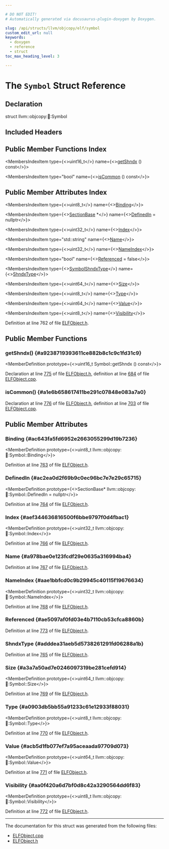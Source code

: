 ```yaml
---

# DO NOT EDIT!
# Automatically generated via docusaurus-plugin-doxygen by Doxygen.

slug: /api/structs/llvm/objcopy/elf/symbol
custom_edit_url: null
keywords:
  - doxygen
  - reference
  - struct
toc_max_heading_level: 3

---
```





# The `Symbol` Struct Reference

<DoxygenPage pluginConfig={pluginConfig}>



## Declaration

<CodeBlock>struct llvm::objcopy::elf::Symbol</CodeBlock>

## Included Headers

<IncludesList>
<IncludesListItem
  filePath="ObjCopy/ELF/ELFObject.h"
  permalink="/docs/api/files/lib/lib/objcopy/lib/objcopy/elf/elfobject-h"
  isLocal="true" />
</IncludesList>

## Public Member Functions Index

<MembersIndex>

<MembersIndexItem
  type={<>uint16&#95;t</>}
  name={<><a href="#a9238719393611ce882b8c1c9c1fd31c9">getShndx</a> () const</>}>
</MembersIndexItem>

<MembersIndexItem
  type="bool"
  name={<><a href="#a1e6b658617411be291c07848e083a7a0">isCommon</a> () const</>}>
</MembersIndexItem>

</MembersIndex>

## Public Member Attributes Index

<MembersIndex>

<MembersIndexItem
  type={<>uint8&#95;t</>}
  name={<><a href="#ac643fa5fd6952e2663055299d19b7236">Binding</a></>}>
</MembersIndexItem>

<MembersIndexItem
  type={<><a href="/docs/api/classes/llvm/objcopy/elf/sectionbase">SectionBase</a> &#42;</>}
  name={<><a href="#ac2ea0d2f69b9c0ec96bc7e7e29c65715">DefinedIn</a> = nullptr</>}>
</MembersIndexItem>

<MembersIndexItem
  type={<>uint32&#95;t</>}
  name={<><a href="#aef344636816500f6bbe9797f0d4fbac1">Index</a></>}>
</MembersIndexItem>

<MembersIndexItem
  type="std::string"
  name={<><a href="#a978bae0e123fcdf29e0635a316994ba4">Name</a></>}>
</MembersIndexItem>

<MembersIndexItem
  type={<>uint32&#95;t</>}
  name={<><a href="#aae1bbfcd0c9b29945c40115f19676634">NameIndex</a></>}>
</MembersIndexItem>

<MembersIndexItem
  type="bool"
  name={<><a href="#ae5097af0fd03e4b7110cb53cfca8860b">Referenced</a> = false</>}>
</MembersIndexItem>

<MembersIndexItem
  type={<><a href="/docs/api/namespaces/llvm/objcopy/elf/#ad662eaf5ade24ec38c0b3d5330d20235">SymbolShndxType</a></>}
  name={<><a href="#adddea31aeb5d5738261291fd06288a1b">ShndxType</a></>}>
</MembersIndexItem>

<MembersIndexItem
  type={<>uint64&#95;t</>}
  name={<><a href="#a3a7a50ad7e0246097319be281cefd914">Size</a></>}>
</MembersIndexItem>

<MembersIndexItem
  type={<>uint8&#95;t</>}
  name={<><a href="#a0903db5bb55a91233c61e12933f88031">Type</a></>}>
</MembersIndexItem>

<MembersIndexItem
  type={<>uint64&#95;t</>}
  name={<><a href="#acb5d1fb077ef7a95aceaada97709d073">Value</a></>}>
</MembersIndexItem>

<MembersIndexItem
  type={<>uint8&#95;t</>}
  name={<><a href="#aa0f420a6d7bf0d8c42a3290564dd6f83">Visibility</a></>}>
</MembersIndexItem>

</MembersIndex>


Definition at line 762 of file <a href="/docs/api/files/lib/lib/objcopy/lib/objcopy/elf/elfobject-h">ELFObject.h</a>.

<SectionDefinition>

## Public Member Functions

### getShndx() {#a9238719393611ce882b8c1c9c1fd31c9}

<MemberDefinition
  prototype={<>uint16&#95;t Symbol::getShndx () const</>}>

Declaration at line <a href="/docs/api/files/lib/lib/objcopy/lib/objcopy/elf/elfobject-h/#l00775">775</a> of file <a href="/docs/api/files/lib/lib/objcopy/lib/objcopy/elf/elfobject-h">ELFObject.h</a>, definition at line <a href="/docs/api/files/lib/lib/objcopy/lib/objcopy/elf/elfobject-cpp/#l00684">684</a> of file <a href="/docs/api/files/lib/lib/objcopy/lib/objcopy/elf/elfobject-cpp">ELFObject.cpp</a>.
</MemberDefinition>

### isCommon() {#a1e6b658617411be291c07848e083a7a0}

<MemberDefinition
  prototype="bool Symbol::isCommon () const">

Declaration at line <a href="/docs/api/files/lib/lib/objcopy/lib/objcopy/elf/elfobject-h/#l00776">776</a> of file <a href="/docs/api/files/lib/lib/objcopy/lib/objcopy/elf/elfobject-h">ELFObject.h</a>, definition at line <a href="/docs/api/files/lib/lib/objcopy/lib/objcopy/elf/elfobject-cpp/#l00703">703</a> of file <a href="/docs/api/files/lib/lib/objcopy/lib/objcopy/elf/elfobject-cpp">ELFObject.cpp</a>.
</MemberDefinition>

</SectionDefinition>

<SectionDefinition>

## Public Member Attributes

### Binding {#ac643fa5fd6952e2663055299d19b7236}

<MemberDefinition
  prototype={<>uint8&#95;t llvm::objcopy::elf::Symbol::Binding</>}>

Definition at line <a href="/docs/api/files/lib/lib/objcopy/lib/objcopy/elf/elfobject-h/#l00763">763</a> of file <a href="/docs/api/files/lib/lib/objcopy/lib/objcopy/elf/elfobject-h">ELFObject.h</a>.
</MemberDefinition>

### DefinedIn {#ac2ea0d2f69b9c0ec96bc7e7e29c65715}

<MemberDefinition
  prototype={<>SectionBase&#42; llvm::objcopy::elf::Symbol::DefinedIn = nullptr</>}>

Definition at line <a href="/docs/api/files/lib/lib/objcopy/lib/objcopy/elf/elfobject-h/#l00764">764</a> of file <a href="/docs/api/files/lib/lib/objcopy/lib/objcopy/elf/elfobject-h">ELFObject.h</a>.
</MemberDefinition>

### Index {#aef344636816500f6bbe9797f0d4fbac1}

<MemberDefinition
  prototype={<>uint32&#95;t llvm::objcopy::elf::Symbol::Index</>}>

Definition at line <a href="/docs/api/files/lib/lib/objcopy/lib/objcopy/elf/elfobject-h/#l00766">766</a> of file <a href="/docs/api/files/lib/lib/objcopy/lib/objcopy/elf/elfobject-h">ELFObject.h</a>.
</MemberDefinition>

### Name {#a978bae0e123fcdf29e0635a316994ba4}

<MemberDefinition
  prototype="std::string llvm::objcopy::elf::Symbol::Name">

Definition at line <a href="/docs/api/files/lib/lib/objcopy/lib/objcopy/elf/elfobject-h/#l00767">767</a> of file <a href="/docs/api/files/lib/lib/objcopy/lib/objcopy/elf/elfobject-h">ELFObject.h</a>.
</MemberDefinition>

### NameIndex {#aae1bbfcd0c9b29945c40115f19676634}

<MemberDefinition
  prototype={<>uint32&#95;t llvm::objcopy::elf::Symbol::NameIndex</>}>

Definition at line <a href="/docs/api/files/lib/lib/objcopy/lib/objcopy/elf/elfobject-h/#l00768">768</a> of file <a href="/docs/api/files/lib/lib/objcopy/lib/objcopy/elf/elfobject-h">ELFObject.h</a>.
</MemberDefinition>

### Referenced {#ae5097af0fd03e4b7110cb53cfca8860b}

<MemberDefinition
  prototype="bool llvm::objcopy::elf::Symbol::Referenced = false">

Definition at line <a href="/docs/api/files/lib/lib/objcopy/lib/objcopy/elf/elfobject-h/#l00773">773</a> of file <a href="/docs/api/files/lib/lib/objcopy/lib/objcopy/elf/elfobject-h">ELFObject.h</a>.
</MemberDefinition>

### ShndxType {#adddea31aeb5d5738261291fd06288a1b}

<MemberDefinition
  prototype="SymbolShndxType llvm::objcopy::elf::Symbol::ShndxType">

Definition at line <a href="/docs/api/files/lib/lib/objcopy/lib/objcopy/elf/elfobject-h/#l00765">765</a> of file <a href="/docs/api/files/lib/lib/objcopy/lib/objcopy/elf/elfobject-h">ELFObject.h</a>.
</MemberDefinition>

### Size {#a3a7a50ad7e0246097319be281cefd914}

<MemberDefinition
  prototype={<>uint64&#95;t llvm::objcopy::elf::Symbol::Size</>}>

Definition at line <a href="/docs/api/files/lib/lib/objcopy/lib/objcopy/elf/elfobject-h/#l00769">769</a> of file <a href="/docs/api/files/lib/lib/objcopy/lib/objcopy/elf/elfobject-h">ELFObject.h</a>.
</MemberDefinition>

### Type {#a0903db5bb55a91233c61e12933f88031}

<MemberDefinition
  prototype={<>uint8&#95;t llvm::objcopy::elf::Symbol::Type</>}>

Definition at line <a href="/docs/api/files/lib/lib/objcopy/lib/objcopy/elf/elfobject-h/#l00770">770</a> of file <a href="/docs/api/files/lib/lib/objcopy/lib/objcopy/elf/elfobject-h">ELFObject.h</a>.
</MemberDefinition>

### Value {#acb5d1fb077ef7a95aceaada97709d073}

<MemberDefinition
  prototype={<>uint64&#95;t llvm::objcopy::elf::Symbol::Value</>}>

Definition at line <a href="/docs/api/files/lib/lib/objcopy/lib/objcopy/elf/elfobject-h/#l00771">771</a> of file <a href="/docs/api/files/lib/lib/objcopy/lib/objcopy/elf/elfobject-h">ELFObject.h</a>.
</MemberDefinition>

### Visibility {#aa0f420a6d7bf0d8c42a3290564dd6f83}

<MemberDefinition
  prototype={<>uint8&#95;t llvm::objcopy::elf::Symbol::Visibility</>}>

Definition at line <a href="/docs/api/files/lib/lib/objcopy/lib/objcopy/elf/elfobject-h/#l00772">772</a> of file <a href="/docs/api/files/lib/lib/objcopy/lib/objcopy/elf/elfobject-h">ELFObject.h</a>.
</MemberDefinition>

</SectionDefinition>

<hr/>

The documentation for this struct was generated from the following files:

<ul>
<li><a href="/docs/api/files/lib/lib/objcopy/lib/objcopy/elf/elfobject-cpp">ELFObject.cpp</a></li>
<li><a href="/docs/api/files/lib/lib/objcopy/lib/objcopy/elf/elfobject-h">ELFObject.h</a></li>
</ul>

</DoxygenPage>
